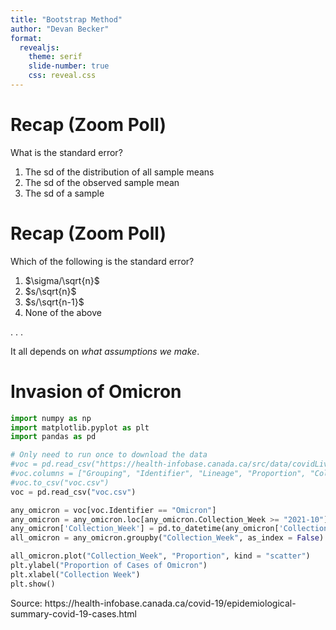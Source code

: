 ```yaml
---
title: "Bootstrap Method"
author: "Devan Becker"
format: 
  revealjs:
    theme: serif
    slide-number: true
    css: reveal.css
---
```


# Recap (Zoom Poll)

What is the standard error?

1. The sd of the distribution of all sample means
2. The sd of the observed sample mean
3. The sd of a sample


# Recap (Zoom Poll)

Which of the following is the standard error?

1. $\sigma/\sqrt{n}$
2. $s/\sqrt{n}$
3. $s/\sqrt{n-1}$
3. None of the above

. . .

:::{.callout-note}
It all depends on *what assumptions we make*.
:::

# Invasion of Omicron

```python
import numpy as np
import matplotlib.pyplot as plt
import pandas as pd

# Only need to run once to download the data
#voc = pd.read_csv("https://health-infobase.canada.ca/src/data/covidLive/covid19-epiSummary-variants.csv")
#voc.columns = ["Grouping", "Identifier", "Lineage", "Proportion", "Collection_Week"]
#voc.to_csv("voc.csv")
voc = pd.read_csv("voc.csv")

any_omicron = voc[voc.Identifier == "Omicron"]
any_omicron = any_omicron.loc[any_omicron.Collection_Week >= "2021-10"]
any_omicron['Collection_Week'] = pd.to_datetime(any_omicron['Collection_Week'], infer_datetime_format=True)
all_omicron = any_omicron.groupby("Collection_Week", as_index = False).Proportion.sum()

all_omicron.plot("Collection_Week", "Proportion", kind = "scatter")
plt.ylabel("Proportion of Cases of Omicron")
plt.xlabel("Collection Week")
plt.show()
```

Source: https://health-infobase.canada.ca/covid-19/epidemiological-summary-covid-19-cases.html
